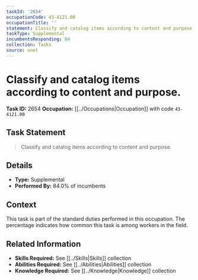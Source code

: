 ```yaml
---
taskId: '2654'
occupationCode: 43-4121.00
occupationTitle: ''
statement: Classify and catalog items according to content and purpose.
taskType: Supplemental
incumbentsResponding: 84
collection: Tasks
source: onet
---
```

# Classify and catalog items according to content and purpose.

**Task ID:** 2654
**Occupation:** [[../Occupations|Occupation]] with code `43-4121.00`

## Task Statement

> Classify and catalog items according to content and purpose.

## Details

- **Type:** Supplemental
- **Performed By:** 84.0% of incumbents

## Context

This task is part of the standard duties performed in this occupation. The percentage indicates how common this task is among workers in the field.

## Related Information

- **Skills Required:** See [[../Skills|Skills]] collection
- **Abilities Required:** See [[../Abilities|Abilities]] collection
- **Knowledge Required:** See [[../Knowledge|Knowledge]] collection
